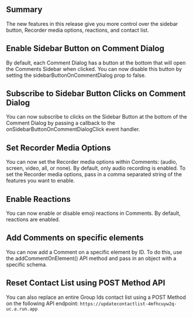 ## Summary
The new features in this release give you more control over the sidebar button, Recorder media options, reactions, and contact list. 

## Enable Sidebar Button on Comment Dialog
By default, each Comment Dialog has a button at the bottom that will open the Comments Sidebar when clicked. You can now disable this button by setting the sidebarButtonOnCommentDialog prop to false.

## Subscribe to Sidebar Button Clicks on Comment Dialog

You can now subscribe to clicks on the Sidebar Button at the bottom of the Comment Dialog by passing a callback to the onSidebarButtonOnCommentDialogClick event handler.

## Set Recorder Media Options
You can now set the Recorder media options within Comments: (audio, screen, video, all, or none). By default, only audio recording is enabled. To set the Recorder media options, pass in a comma separated string of the features you want to enable.

## Enable Reactions
You can now enable or disable emoji reactions in Comments. By default, reactions are enabled.

## Add Comments on specific elements
You can now add a Comment on a specific element by ID. To do this, use the addCommentOnElement() API method and pass in an object with a specific schema.

## Reset Contact List using POST Method API

You can also replace an entire Group Ids contact list using a POST Method on the following API endpoint: `https://updatecontactlist-4mfhcuyw2q-uc.a.run.app`
